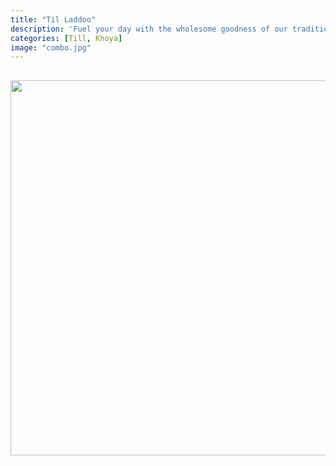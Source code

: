 ```yaml
---
title: "Til Laddoo"
description: 'Fuel your day with the wholesome goodness of our traditional ladoos, packed with flavor and energy!'
categories: [Till, Khoya]
image: "combo.jpg"
---
```


![](combo.jpg){.nolightbox fig-align="center" style="margin-top: 0px; width: 600px; height: auto;"}
---